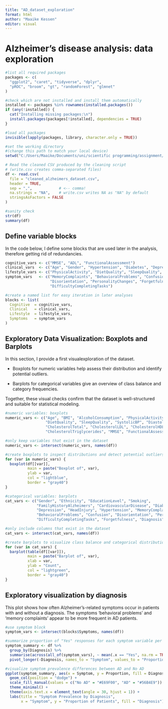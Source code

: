 ```yaml
---
title: "AD_dataset_exploration"
format: html
author: "Maaike Kessen"
editor: visual
---
```


# Alzheimer’s disease analysis: data exploration

```r
#list all required packages
packages <- c(
  "ggplot2", "caret", "tidyverse", "dplyr",
  "pROC", "broom", "gt", "randomForest", "glmnet"
)

#check which are not installed and install them automatically
installed <- packages %in% rownames(installed.packages())
if (any(!installed)) {
  cat("Installing missing packages:\n")
  install.packages(packages[!installed], dependencies = TRUE)
}

#load all packages
invisible(lapply(packages, library, character.only = TRUE))
```

```r
#set the working directory
#(change this path to match your local device)
setwd("C:/Users/Maaike/Documents/uni/scientific programming/assignment/ScientificProgrammingAssignment")

# Read the cleaned CSV produced by the cleaning script
# (write.csv creates comma-separated files)
df <- read.csv(
  file = "cleaned_alzheimers_dataset.csv",
  header = TRUE,
  sep = ",",            # <-- comma!
  na.strings = "NA",    # write.csv writes NA as "NA" by default
  stringsAsFactors = FALSE
)

#sanity check
str(df)
summary(df)
```

## Define variable blocks

In the code below, I define some blocks that are used later in the analysis, therefore getting rid of redundancies.

```r
cognitive_vars <- c("MMSE", "ADL", "FunctionalAssessment")
clinical_vars  <- c("Age", "Gender", "Hypertension", "Diabetes", "Depression")
lifestyle_vars <- c("PhysicalActivity", "DietQuality", "SleepQuality", "AlcoholConsumption")
symptom_vars   <- c("MemoryComplaints", "BehavioralProblems", "Confusion",
                    "Disorientation", "PersonalityChanges", "Forgetfulness",
                    "DifficultyCompletingTasks")

#create a named list for easy iteration in later analyses
blocks <- list(
  Cognitive  = cognitive_vars,
  Clinical   = clinical_vars,
  Lifestyle  = lifestyle_vars,
  Symptoms   = symptom_vars
)
```

## Exploratory Data Visualization: Boxplots and Barplots

In this section, I provide a first visualexploration of the dataset.

-   Boxplots for numeric variables help assess their distribution and identify potential outliers.

-   Barplots for categorical variables give an overview of class balance and category frequencies.

Together, these visual checks confirm that the dataset is well-structured and suitable for statistical modeling.

```r
#numeric variables: boxplots 
numeric_vars <- c("Age", "BMI", "AlcoholConsumption", "PhysicalActivity",
                  "DietQuality", "SleepQuality", "SystolicBP", "DiastolicBP",
                  "CholesterolTotal", "CholesterolLDL", "CholesterolHDL",
                  "CholesterolTriglycerides", "MMSE", "FunctionalAssessment", "ADL")

#only keep variables that exist in the dataset
numeric_vars <- intersect(numeric_vars, names(df))

#create boxplots to inspect distributions and detect potential outliers
for (var in numeric_vars) {
  boxplot(df[[var]],
          main = paste("Boxplot of", var),
          ylab = var,
          col = "lightblue",
          border = "gray40")
}

#categorical variables: barplots 
cat_vars <- c("Gender", "Ethnicity", "EducationLevel", "Smoking",
              "FamilyHistoryAlzheimers", "CardiovascularDisease", "Diabetes",
              "Depression", "HeadInjury", "Hypertension", "MemoryComplaints",
              "BehavioralProblems", "Confusion", "Disorientation", "PersonalityChanges",
              "DifficultyCompletingTasks", "Forgetfulness", "Diagnosis")

#only include columns that exist in the dataset
cat_vars <- intersect(cat_vars, names(df))

#create barplots to visualize class balance and categorical distributions
for (var in cat_vars) {
  barplot(table(df[[var]]),
          main = paste("Barplot of", var),
          xlab = var,
          ylab = "Count",
          col = "lightgreen",
          border = "gray40")
}
```

## Exploratory visualization by diagnosis

This plot shows how often Alzheimer's-related symptoms occur in patients with and without a diagnosis. The symptoms 'behavioral problems' and 'memory complaints' appear to be more frequent in AD patients.

```r
#use symptom block
symptom_vars <- intersect(blocks$Symptoms, names(df))

#summarize proportion of "Yes" responses for each symptom variable per diagnosis group
symptom_summary <- df %>%
  group_by(Diagnosis) %>%
  summarise(across(all_of(symptom_vars), ~ mean(.x == "Yes", na.rm = TRUE))) %>%
  pivot_longer(-Diagnosis, names_to = "Symptom", values_to = "Proportion")

#visualize symptom prevalence differences between AD and No AD
ggplot(symptom_summary, aes(x = Symptom, y = Proportion, fill = Diagnosis)) +
  geom_col(position = "dodge") +
  scale_fill_manual(values = c("No AD" = "#E69F00", "AD" = "#56B4E9")) +
  theme_minimal() +
  theme(axis.text.x = element_text(angle = 30, hjust = 1)) +
  labs(title = "Symptom Prevalence by Diagnosis",
       x = "Symptom", y = "Proportion of Patients", fill = "Diagnosis")
```
